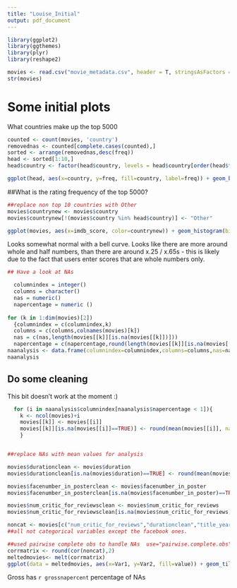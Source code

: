 ```yaml
---
title: "Louise_Initial"
output: pdf_document
---
```

```r
library(ggplot2)
library(ggthemes)
library(plyr)
library(reshape2)
```


```r
movies <- read.csv("movie_metadata.csv", header = T, stringsAsFactors = F)
str(movies)
```

# Some initial plots

What countries make up the top 5000
```r
counted <- count(movies, 'country')
removednas <- counted[complete.cases(counted),]
sorted <- arrange(removednas,desc(freq))
head <- sorted[1:10,]
head$country <- factor(head$country, levels = head$country[order(head$freq)])

ggplot(head, aes(x=country, y=freq, fill=country, label=freq)) + geom_bar(stat="identity") + coord_flip() + geom_text(size=3,nudge_y=150) + guides(fill=FALSE) + scale_y_continuous(expand = c(0, 0), limits = c(0,4100)) + ggtitle("Top 10 countries with multiple IMDB top 5000 movies") + labs(x = "", y="Frequency") 
```

##What is the rating frequency of the top 5000?
```r

##replace non top 10 countries with Other
movies$countrynew <- movies$country
movies$countrynew[!(movies$country %in% head$country)] <- "Other"

ggplot(movies, aes(x=imdb_score, color=countrynew)) + geom_histogram(binwidth = 0.25)
```

Looks somewhat normal with a  bell curve.
Looks like there are more around whole and half numbers, than there are around x.25 / x.65s - this is likely due to the fact that users enter scores that are whole numbers only.

```r

## Have a look at NAs

  columnindex = integer()
  columns = character()
  nas = numeric()
  napercentage = numeric ()
  
for (k in 1:dim(movies)[2])
  {columnindex = c(columnindex,k)
  columns = c(columns,colnames(movies)[k])
  nas = c(nas,length(movies[[k]][is.na(movies[[k]])]))
  napercentage = c(napercentage,round(length(movies[[k]][is.na(movies[[k]])])/nrow(movies),4)*100)}
naanalysis <- data.frame(columnindex=columnindex,columns=columns,nas=nas,napercentage=napercentage)
naanalysis
```

## Do some cleaning

This bit doesn't work at the moment :)

```r
  for (i in naanalysis$columnindex[naanalysis$napercentage < 1]){
    k <- ncol(movies)+i
    movies[[k]] <- movies[[i]]
    movies[[k]][is.na(movies[[i]]==TRUE)] <- round(mean(movies[[i]], na.rm=TRUE),0)
    }


##replace NAs with mean values for analysis

movies$durationclean <- movies$duration
movies$durationclean[is.na(movies$duration)==TRUE] <- round(mean(movies$duration, na.rm=TRUE),0)

movies$facenumber_in_posterclean <- movies$facenumber_in_poster
movies$facenumber_in_posterclean[is.na(movies$facenumber_in_poster)==TRUE] <- round(mean(movies$facenumber_in_poster, na.rm=TRUE),0)

movies$num_critic_for_reviewsclean <- movies$num_critic_for_reviews
movies$num_critic_for_reviewsclean[is.na(movies$num_critic_for_reviews)==TRUE] <- round(mean(movies$num_critic_for_reviews, na.rm=TRUE),0)

```

```r
noncat <- movies[c("num_critic_for_reviews","durationclean","title_year","budget","imdb_score","aspect_ratio","movie_facebook_likes","num_user_for_reviews","facenumber_in_poster","gross")]
##all not categorical variables except the facebook ones.

##used pairwise complete obs to handle NAs  use="pairwise.complete.obs"
corrmatrix <- round(cor(noncat),2)
meltedmovies<- melt(corrmatrix)
ggplot(data = meltedmovies, aes(x=Var1, y=Var2, fill=value)) + geom_tile() + theme(axis.text.x = element_text(angle = 90, hjust = 1)) + labs(x="", y="") + ggtitle("Correlation Matrix")
```

Gross has `r grossnapercent` percentage of NAs